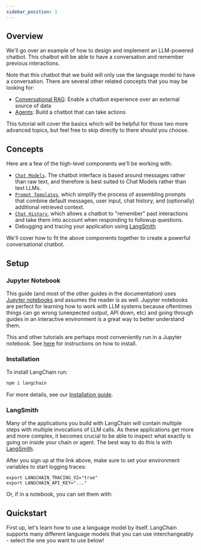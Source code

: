 ```yaml
---
sidebar_position: 1
---
```


## Overview

We'll go over an example of how to design and implement an LLM-powered chatbot.
This chatbot will be able to have a conversation and remember previous interactions.

Note that this chatbot that we build will only use the language model to have a conversation.
There are several other related concepts that you may be looking for:

- [Conversational RAG](TODO): Enable a chatbot experience over an external source of data
- [Agents](/docs/tutorials/agents): Build a chatbot that can take actions

This tutorial will cover the basics which will be helpful for those two more advanced topics, but feel free to skip directly to there should you choose.

## Concepts

Here are a few of the high-level components we'll be working with:

- [`Chat Models`](/docs/concepts/#chat-models). The chatbot interface is based around messages rather than raw text, and therefore is best suited to Chat Models rather than text LLMs.
- [`Prompt Templates`](/docs/concepts/#prompt-templates), which simplify the process of assembling prompts that combine default messages, user input, chat history, and (optionally) additional retrieved context.
- [`Chat History`](/docs/concepts/#chat-history), which allows a chatbot to "remember" past interactions and take them into account when responding to followup questions.
- Debugging and tracing your application using [LangSmith](/docs/concepts/#langsmith)

We'll cover how to fit the above components together to create a powerful conversational chatbot.

## Setup

### Jupyter Notebook

This guide (and most of the other guides in the documentation) uses [Jupyter notebooks](https://jupyter.org/) and assumes the reader is as well. Jupyter notebooks are perfect for learning how to work with LLM systems because oftentimes things can go wrong (unexpected output, API down, etc) and going through guides in an interactive environment is a great way to better understand them.

This and other tutorials are perhaps most conveniently run in a Jupyter notebook. See [here](https://jupyter.org/install) for instructions on how to install.

### Installation

To install LangChain run:

```bash npm2yarn
npm i langchain
```

For more details, see our [Installation guide](/docs/installation).

### LangSmith

Many of the applications you build with LangChain will contain multiple steps with multiple invocations of LLM calls.
As these applications get more and more complex, it becomes crucial to be able to inspect what exactly is going on inside your chain or agent.
The best way to do this is with [LangSmith](https://smith.langchain.com).

After you sign up at the link above, make sure to set your environment variables to start logging traces:

```shell
export LANGCHAIN_TRACING_V2="true"
export LANGCHAIN_API_KEY="..."
```

Or, if in a notebook, you can set them with:

## Quickstart

First up, let's learn how to use a language model by itself. LangChain supports many different language models that you can use interchangeably - select the one you want to use below!


<ChatModelTabs />
